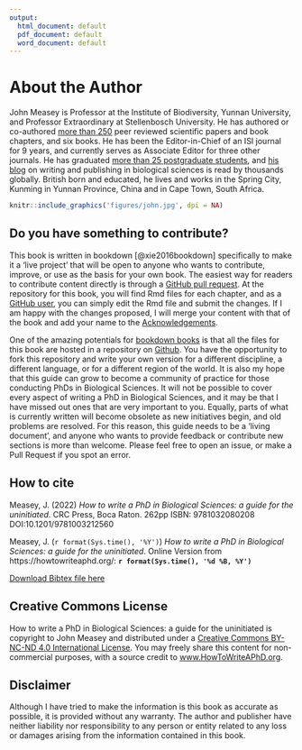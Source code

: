 ---
output:
  html_document: default
  pdf_document: default
  word_document: default
---
# About the Author {- #author}

John Measey is Professor at the Institute of Biodiversity, Yunnan University, and Professor Extraordinary at Stellenbosch University. He has authored or co-authored [more than 250](https://orcid.org/0000-0001-9939-7615) peer reviewed scientific papers and book chapters, and six books. He has been the Editor-in-Chief of an ISI journal for 9 years, and currently serves as Associate Editor for three other journals. He has graduated [more than 25 postgraduate students](http://john.measey.com/About-Me/Measey-Mini-CV), and [his blog](john.measey.com/blog) on writing and publishing in biological sciences is read by thousands globally. British born and educated, he lives and works in the Spring City, Kunming in Yunnan Province, China and in Cape Town, South Africa.

```{r fig.align='right', out.width = '15%', echo=FALSE, include=identical(knitr:::pandoc_to(), 'html'), fig.link='http://john.measey.com/About-Me'}
knitr::include_graphics('figures/john.jpg', dpi = NA)
```


## Do you have something to contribute? {- #contribute}

This book is written in bookdown [@xie2016bookdown] specifically to make it a 'live project' that will be open to anyone who wants to contribute, improve, or use as the basis for your own book. The easiest way for readers to contribute content directly is through a [GitHub pull request](https://help.github.com/articles/about-pull-requests/). At the repository for this book, you will find Rmd files for each chapter, and as a [GitHub user](https://github.com/signup?ref_cta=Sign+up&ref_loc=header+logged+out&ref_page=%2F&source=header-home), you can simply edit the Rmd file and submit the changes. If I am happy with the changes proposed, I will merge your content with that of the book and add your name to the [Acknowledgements](#acknowledge). 

One of the amazing potentials for [bookdown books](https://bookdown.org/) is that all the files for this book are hosted in a repository on [Github](https://github.com/johnmeasey/How-to-write-a-PhD-in-Biological-Sciences/tree/main). You have the opportunity to fork this repository and write your own version for a different discipline, a different language, or for a different region of the world. It is also my hope that this guide can grow to become a community of practice for those conducting PhDs in Biological Sciences. It will not be possible to cover every aspect of writing a PhD in Biological Sciences, and it may be that I have missed out ones that are very important to you. Equally, parts of what is currently written will become obsolete as new initiatives begin, and old problems are resolved. For this reason, this guide needs to be a 'living document', and anyone who wants to provide feedback or contribute new sections is more than welcome. Please feel free to open an issue, or make a Pull Request if you spot an error. 

## How to cite {-}
Measey, J. (2022) *How to write a PhD in Biological Sciences: a guide for the uninitiated*. CRC Press, Boca Raton.  262pp ISBN: 9781032080208  DOI:10.1201/9781003212560

Measey, J. (`r format(Sys.time(), '%Y')`) *How to write a PhD in Biological Sciences: a guide for the uninitiated*. Online Version from https://howtowriteaphd.org/: **`r format(Sys.time(), '%d %B, %Y')`** 

[Download Bibtex file here](https://github.com/johnmeasey/How-to-write-a-PhD-in-Biological-Sciences/blob/main/citation.bib)

## Creative Commons License {-}
How to write a PhD in Biological Sciences: a guide for the uninitiated is copyright to John Measey and distributed under a [Creative Commons BY-NC-ND 4.0 International License](https://creativecommons.org/licenses/by-nc-nd/4.0/). You may freely share this content for non-commercial purposes, with a source credit to [www.HowToWriteAPhD.org](www.HowToWriteAPhD.org).

## Disclaimer {-}

Although I have tried to make the information is this book as accurate as possible, it is provided without any warranty. The author and publisher have neither liability nor responsibility to any person or entity related to any loss or damages arising from the information contained in this book.

